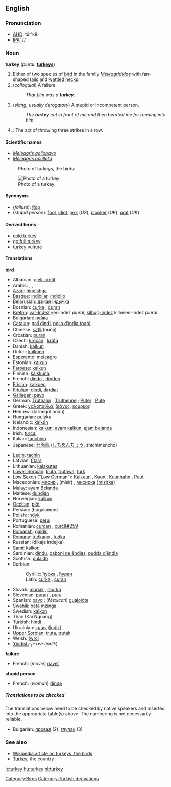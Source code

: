 ==English==

===Pronunciation===
*[[w:AHD|AHD]]: tûr'kē
*[[w:IPA|IPA]]: /{{IPAchar|ˈtʌɽkɪj}}/

===Noun===
'''turkey''' (''plural:'' '''[[turkeys]]''')
# Either of two species of [[bird]] in the family ''[[Meleagrididae]]'' with fan-shaped [[tail]]s and [[wattle]]d [[neck]]s.
# (''colloquial'') A failure.  
#:''That film was a '''turkey'''.''
# (''slang, usually derogatory'') A stupid or incompetent person.
#:''The '''turkey''' cut in front of me and then berated me for running into him.''
# {{cattag|bowling}}: The act of throwing three strikes in a row.

====Scientific names====
*''[[Meleagris gallopavo]]''
*''[[Meleagris ocellata]]''

:Photo of turkeys, the birds:
[[Image:Turkeys_1.jpg|Photo of a turkey]]

====Synonyms====
*(''failure''): [[flop]]
*(''stupid person''): [[fool]], [[idiot]], [[jerk]] (''US''), [[plonker]] (''UK''), [[prat]] (''UK'')

====Derived terms====
*[[cold turkey]]
*[[go full turkey]]
*[[turkey vulture]]

====Translations====
'''bird'''
{{top}}
*Albanian: [[gjeli i detit]]
*Arabic: {{ARchar|[[ديك هندي]]}}, {{ARchar|[[ديك رومي]]}}, {{ARchar|[[ديك الحبش]]}}
*[[Azari]]: [[hindishga]]
*[[Basque]]: [[indioilar]], [[indioilo]]
*Belarusian: [[дзікая індычка]]
*Bosnian: [[ćurka]] {{f}}, [[ćuran]] {{m}}
*[[Breton]]: [[yar-Indez]] {{f}}  yer-Indez ''plural'', [[kilhog-Indez]] {{m}}  kilheien-Indez ''plural''
*Bulgarian: [[пуйка]] {{f}}
*[[Catalan]]: [[gall dindi]], [[polla d’índia (paó)]]
*Chinese: [[火鸡]] (huǒjī)
*Croatian: [[puran]]
*Czech: [[krocan]] {{m}}, [[krůta]] {{f}}
*Danish: [[kalkun]]
*Dutch: [[kalkoen]] {{f}}
*[[Esperanto]]: [[meleagro]]
*Estonian: [[kalkun]]
*[[Faroese]]: [[kalkun]]
*Finnish: [[kalkkuna]]
*French: [[dinde]] {{f}}, [[dindon]] {{m}}
*[[Frisian]]: [[kalkoen]]
*[[Friulian]]: [[dindi]], [[dindiat]]
*[[Gallegan]]: [[pavo]]
*German: [[Truthahn]] {{m}}, [[Truthenne]] {{f}}; [[Puter]] {{m}}, [[Pute#German|Pute]] {{f}}
*Greek: [[γαλοπούλα]], [[διάνος]], [[κούρκος]]
*Hebrew: (tarnegol hodu)
*Hungarian: [[pulyka]]
*Icelandic: [[kalkún]]
*Indonesian: [[kalkun]], [[ayam kalkun]], [[ajam belanda]]
*Irish: [[turcaí]]
*Italian: [[tacchino]] {{m}}
*Japanese: [[七面鳥]] ([[しちめんちょう]], shichimenchō)
{{mid}}
*[[Ladin]]: [[tachin]]<!--do not put scientific name under Latin-->
*Latvian: [[tītars]]
*Lithuanian: [[kalakutas]]
*[[Lower Sorbian]]: [[truta]], [[trutawa]], [[turk#Lower_Sorbian|turk]]
*[[Low Saxon]] (“[[Low German]]”): [[Kalkuun]] {{m}}, [[Kuun]] {{m}}, [[Kuunhahn]] {{m}}, [[Puut]] {{f}}
*Macedonian: [[мисир]] , (misir) {{m}}, [[мисирка]] ([[misirka]]) {{f}}
*Malay: [[ayam]] [[Belanda]]
*Maltese: [[dundjan]]
*Norwegian: [[kalkun]]
*[[Occitan]]: [[piòt]]
*Persian: (bugalamun)
*Polish: [[indyk]] '' ''
*Portuguese: [[peru]]
*Romanian: [[curcan]] {{m}}, [[curc&#259]] {{f}}<!--this belongs under the Romanian entry: [[curcani]] ''m plural'', [[curci]] ''f plural''-->
*[[Romansh]]: [[galdin]]
*[[Romany]]: [[tudkano]] {{m}}, [[tudka]] {{f}}
*Russian: {{RUchar|[[дикая индейка]]}} (dikaja indejka)
*[[Sami]]: [[kálkon]]
*Sardinian: [[dindu]], [[caboni de ěndias]], [[pudda d’ěndia]]
*Scottish: [[pulaidh]]
*Serbian:
*:Cyrillic: [[ћурка]] {{f}}, [[ћуран]] {{m}}
*:Latin: [[ćurka]] {{f}}, [[ćuran]] {{m}}
*Slovak: [[moriak]] {{m}}, [[morka]] {{f}}
*Slovenian: [[puran]] {{m}}, [[pura#Slovenian|pura]] {{f}}
*Spanish: [[pavo]] {{m}}; (''Mexican'') [[guajolote]] {{m}}
*Swahili: [[bata mzinga]]
*Swedish: [[kalkon]]
*Thai: {{THchar|[[ไก่งวง]]}} (Kai Nguang)
*Turkish: [[hindi]]
*Ukrainian: [[індик]] ([[indik]])
*[[Upper Sorbian]]: [[truta]], [[trutak]]
*Welsh: [[twrci]]
*[[Yiddish]]: אינדיק (''indik'')
{{bottom}}

'''failure'''
{{top}}
<!--Put translations for languages from A to I here-->
*French: (''movie'') [[navet]] {{m}}
{{mid}}
<!--Put translations for languages from J to Z here-->
{{bottom}}

'''stupid person'''
{{top}}
<!--Put translations for languages from A to I here-->
*French: (''woman'') [[dinde]] {{f}}
{{mid}}
<!--Put translations for languages from J to Z here-->
{{bottom}}

=====Translations to be checked=====
<!--Remove this section once all of the translations below have been moved into the tables above.-->

The translations below need to be checked by native speakers and inserted into the appropriate table(s) above.  The numbering is not necessarily reliable.

*Bulgarian: [[провал]] {{n}} (2), [[глупак]] {{m}} (3)

===See also===
*[[w:Turkey_(bird)|Wikipedia article on turkeys, the birds]]
*[[Turkey]], the country
[[Category:Birds]]


[[Category:Turkish derivations]]

[[it:turkey]]
[[hu:turkey]]
[[nl:turkey]]